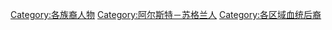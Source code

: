 {{DEFAULTSORT: Ulster-Scottish}}
[[Category:各族裔人物|Category:各族裔人物]]
[[Category:阿尔斯特－苏格兰人|Category:阿尔斯特－苏格兰人]]
[[Category:各区域血统后裔|Category:各区域血统后裔]]